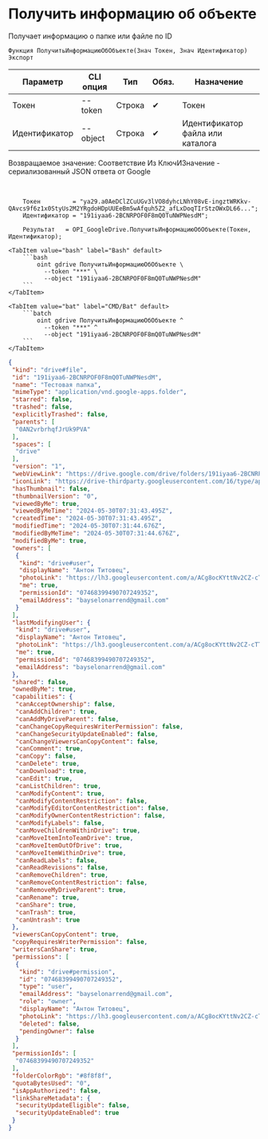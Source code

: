 ﻿---
sidebar_position: 1
---


# Получить информацию об объекте
 Получает информацию о папке или файле по ID



`Функция ПолучитьИнформациюОбОбъекте(Знач Токен, Знач Идентификатор) Экспорт`

  | Параметр | CLI опция | Тип | Обяз. | Назначение |
  |-|-|-|-|-|
  | Токен | --token | Строка | &#x2714; | Токен |
  | Идентификатор | --object | Строка | &#x2714; | Идентификатор файла или каталога |

  
  Возвращаемое значение:   Соответствие Из КлючИЗначение - сериализованный JSON ответа от Google

<br/>




```bsl title="Пример использования для 1С:Предприятие/OneScript"
    Токен         = "ya29.a0AeDClZCuUGv3lVO8dyhcLNhY08vE-ingztWRKkv-QAvcs9f6z1x0StyUs2M2YRgdoHDpUUEeBm5wAfquh5Z2_afLxDoqTIrStzOWxDL66...";
    Идентификатор = "191iyaa6-2BCNRPOF0F8mQ0TuNWPNesdM";

    Результат   = OPI_GoogleDrive.ПолучитьИнформациюОбОбъекте(Токен, Идентификатор);
```
    

 <Tabs>
  
    <TabItem value="bash" label="Bash" default>
        ```bash
            oint gdrive ПолучитьИнформациюОбОбъекте \
              --token "***" \
              --object "191iyaa6-2BCNRPOF0F8mQ0TuNWPNesdM"
        ```
    </TabItem>
  
    <TabItem value="bat" label="CMD/Bat" default>
        ```batch
            oint gdrive ПолучитьИнформациюОбОбъекте ^
              --token "***" ^
              --object "191iyaa6-2BCNRPOF0F8mQ0TuNWPNesdM"
        ```
    </TabItem>
</Tabs>


```json title="Результат"
{
 "kind": "drive#file",
 "id": "191iyaa6-2BCNRPOF0F8mQ0TuNWPNesdM",
 "name": "Тестовая папка",
 "mimeType": "application/vnd.google-apps.folder",
 "starred": false,
 "trashed": false,
 "explicitlyTrashed": false,
 "parents": [
  "0AN2vrbrhqfJrUk9PVA"
 ],
 "spaces": [
  "drive"
 ],
 "version": "1",
 "webViewLink": "https://drive.google.com/drive/folders/191iyaa6-2BCNRPOF0F8mQ0TuNWPNesdM",
 "iconLink": "https://drive-thirdparty.googleusercontent.com/16/type/application/vnd.google-apps.folder",
 "hasThumbnail": false,
 "thumbnailVersion": "0",
 "viewedByMe": true,
 "viewedByMeTime": "2024-05-30T07:31:43.495Z",
 "createdTime": "2024-05-30T07:31:43.495Z",
 "modifiedTime": "2024-05-30T07:31:44.676Z",
 "modifiedByMeTime": "2024-05-30T07:31:44.676Z",
 "modifiedByMe": true,
 "owners": [
  {
   "kind": "drive#user",
   "displayName": "Антон Титовец",
   "photoLink": "https://lh3.googleusercontent.com/a/ACg8ocKYttNv2CZ-cTTuE90Zmht_PwnGc0YnjM1IUllXsTVORfZFVPU=s64",
   "me": true,
   "permissionId": "07468399490707249352",
   "emailAddress": "bayselonarrend@gmail.com"
  }
 ],
 "lastModifyingUser": {
  "kind": "drive#user",
  "displayName": "Антон Титовец",
  "photoLink": "https://lh3.googleusercontent.com/a/ACg8ocKYttNv2CZ-cTTuE90Zmht_PwnGc0YnjM1IUllXsTVORfZFVPU=s64",
  "me": true,
  "permissionId": "07468399490707249352",
  "emailAddress": "bayselonarrend@gmail.com"
 },
 "shared": false,
 "ownedByMe": true,
 "capabilities": {
  "canAcceptOwnership": false,
  "canAddChildren": true,
  "canAddMyDriveParent": false,
  "canChangeCopyRequiresWriterPermission": false,
  "canChangeSecurityUpdateEnabled": false,
  "canChangeViewersCanCopyContent": false,
  "canComment": true,
  "canCopy": false,
  "canDelete": true,
  "canDownload": true,
  "canEdit": true,
  "canListChildren": true,
  "canModifyContent": true,
  "canModifyContentRestriction": false,
  "canModifyEditorContentRestriction": false,
  "canModifyOwnerContentRestriction": false,
  "canModifyLabels": false,
  "canMoveChildrenWithinDrive": true,
  "canMoveItemIntoTeamDrive": true,
  "canMoveItemOutOfDrive": true,
  "canMoveItemWithinDrive": true,
  "canReadLabels": false,
  "canReadRevisions": false,
  "canRemoveChildren": true,
  "canRemoveContentRestriction": false,
  "canRemoveMyDriveParent": true,
  "canRename": true,
  "canShare": true,
  "canTrash": true,
  "canUntrash": true
 },
 "viewersCanCopyContent": true,
 "copyRequiresWriterPermission": false,
 "writersCanShare": true,
 "permissions": [
  {
   "kind": "drive#permission",
   "id": "07468399490707249352",
   "type": "user",
   "emailAddress": "bayselonarrend@gmail.com",
   "role": "owner",
   "displayName": "Антон Титовец",
   "photoLink": "https://lh3.googleusercontent.com/a/ACg8ocKYttNv2CZ-cTTuE90Zmht_PwnGc0YnjM1IUllXsTVORfZFVPU=s64",
   "deleted": false,
   "pendingOwner": false
  }
 ],
 "permissionIds": [
  "07468399490707249352"
 ],
 "folderColorRgb": "#8f8f8f",
 "quotaBytesUsed": "0",
 "isAppAuthorized": false,
 "linkShareMetadata": {
  "securityUpdateEligible": false,
  "securityUpdateEnabled": true
 }
}
```
